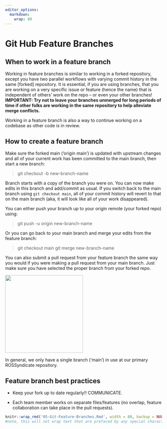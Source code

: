 ```yaml
---
editor_options:
  markdown:
    wrap: 80
---
```


# Git Hub Feature Branches

## When to work in a feature branch

Working in feature branches is similar to working in a forked repository,
except you have two parallel workflows with varying commit history in the same
[forked] repository. It is essential, if you are using branches, that you are
working on a very specific issue or feature (hence the name) that is
independent of others' work on the repo -- or even your other branches!
__IMPORTANT: Try not to leave your branches unmerged for long periods of time
if other folks are working in the same repository to help alleviate merge
conflicts.__

Working in a feature branch is also a way to continue working on a codebase as
other code is in review.

## How to create a feature branch

Make sure the forked main ('origin main') is updated with upstream changes and
all of your current work has been committed to the main branch, then start a
new branch:

> git checkout -b new-branch-name

Branch starts with a copy of the branch you were on. You can now make edits in
this branch and add/commit as usual. If you switch back to the main branch
using `git checkout main`, all of your commit history will revert to that on
the main branch (aka, it will look like all of your work disappeared).

You can either push your branch up to your origin remote (your forked repo)
using:

> git push -u origin new-branch-name

Or you can go back to your main branch and merge your edits from the feature
branch:

> git checkout main git merge new-branch-name

You can also submit a pull request from your feature branch the same way you
would if you were making a pull request from your main branch. Just make sure
you have selected the proper branch from your forked repo.

![](images/Screenshot%202023-07-28%20at%209.51.52%20AM.png){width="250"}

In general, we only have a single branch ('main') in use at our primary
ROSSyndicate repository.

## Feature branch best practices

-   Keep your fork up to date regularly!! COMMUNICATE.

-   Each team member works on separate files/features (no overlap, feature
    collaboration can take place in the pull requests).

```r
knitr::wrap_rmd('05-Git-Feature-Branches.Rmd', width = 80, backup = NULL)
#note, this will not wrap text that are prefaced by any special characters (like bullets!)
```
